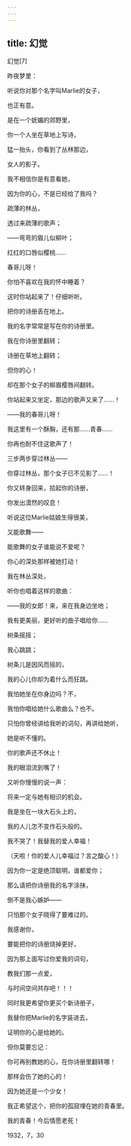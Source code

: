 ```yaml
---
---
---
```

title: 幻觉
---




幻觉[7]



昨夜梦里：

听说你对那个名字叫Marlie的女子，

也正有意。





是在一个妩媚的郊野里，

你一个人坐在草地上写诗，

猛一抬头，你看到了丛林那边，

女人的影子。





我不相信你是有意看她，

因为你的心，不是已经给了我吗？

疏薄的林丛，

透过来疏薄的歌声；

——弯弯的眉儿似柳叶；

红红的口唇似樱桃……

春哥儿呀！

你怕不喜欢在我的怀中睡着？

这时你站起来了！仔细听听。

把你的诗册丢在地上。





我的名字常常是写在你的诗册里。

我在你诗册里翻转；

诗册在草地上翻转；

但你的心！

却在那个女子的柳眉樱唇间翻转。





你站起来又坐定，那边的歌声又来了……！

——我的春哥儿呀！

我这里有一个酥胸，还有那……青春……

你再也耐不住这歌声了！

三步两步穿过林丛——

你穿过林丛，那个女子已不见影了……！

你又转身回来，拾起你的诗册，

你发出漠然的叹息！





听说这位Marlie姑娘生得很美，

又能歌舞——

能歌舞的女子谁能说不爱呢？

你心的深处那样被她打动！





我在林丛深处，

听你也唱着这样的歌曲：

——我的女郎！来，来在我身边坐地；

我有更美丽，更好听的曲子唱给你……





树条摇摇；

我心跳跳；

树条儿是因风而摇的，

我的心儿你却为着什么而狂跳。

我怕她坐在你身边吗？不，

我怕你唱给她什么歌曲么？也不。

只怕你曾经讲给我听的词句，再讲给她听，

她是听不懂的。

你的歌声还不休止！

我的眼泪流到嘴了！

又听你慢慢的说一声：

将来一定与她有相识的机会。





我是坐在一块大石头上的，

我的人儿怎不变作石头般的。





我不哭了！我替我的爱人幸福！

（天啦！你的爱人儿幸福过？言之酸心！）

因为你一定是绝顶聪明，谁都爱你；

那么请把你诗册我的名字涂抹，

倒不是我心嫉妒——

只怕那个女子晓得了要难过的。





我感谢你，

要能把你的诗册烧掉更好，

因为那上面写过你爱我的词句，

教我们那一点爱，

与时间空间共存吧！！！





同时我更希望你更买个新诗册子，

我替你把Marlie的名字装进去，

证明你的心是给她的。

但你莫要忘记：

你可再别教她的心，在你诗册里翻转哪！

那样会伤了她的心的！

因为她还是一个少女！

我正希望这个，把你的孤寂埋在她的青春里。

我的青春！今后情愿老死！

1932，7，30